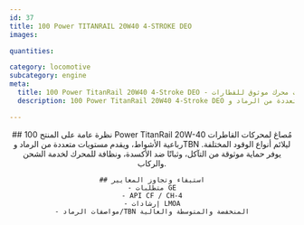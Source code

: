 ```yaml
---
id: 37
title: 100 Power TITANRAIL 20W40 4-STROKE DEO
images:

quantities:

category: locomotive
subcategory: engine
meta:
  title: 100 Power TitanRail 20W40 4-Stroke DEO - زيت محرك موثوق للقطارات
  description: 100 Power TitanRail 20W40 4-Stroke DEO هو زيت محرك فاخر مُصمم لمحركات القاطرات رباعية الأشواط. تمت صياغته بمستويات متعددة من الرماد وTBN ليلائم أنواع الوقود المختلفة، مما يضمن حماية موثوقة من التآكل، وثباتًا ممتازًا ضد الأكسدة، ونظافة فائقة للمحرك. يلبي متطلبات GE ومعايير API CF / CH-4 وإرشادات LMOA.

---
```


<Header>
    ## نظرة عامة على المنتج
    100 Power TitanRail 20W-40 مُصاغ لمحركات القاطرات رباعية الأشواط،
    ويقدم مستويات متعددة من الرماد وTBN ليلائم أنواع الوقود المختلفة.
    يوفر حماية موثوقة من التآكل، وثباتًا ضد الأكسدة، ونظافة للمحرك
    لخدمة الشحن والركاب.

    ## استيفاء وتجاوز المعايير
    - متطلبات GE
    - API CF / CH-4
    - إرشادات LMOA
    - مواصفات الرماد/TBN المنخفضة والمتوسطة والعالية

</Header>
